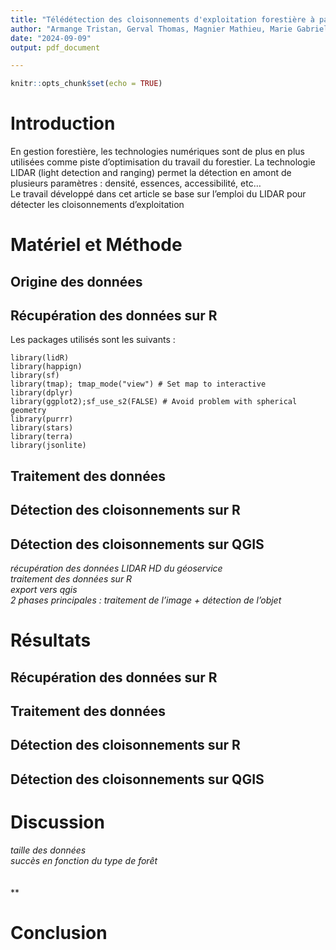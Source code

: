 ---
title: "Télédétection des cloisonnements d'exploitation forestière à partir de données LiDaR"
author: "Armange Tristan, Gerval Thomas, Magnier Mathieu, Marie Gabriel"
date: "2024-09-09"
output: pdf_document

---

```{r setup, include=FALSE}
knitr::opts_chunk$set(echo = TRUE)
```

# Introduction

En gestion forestière, les technologies numériques sont de plus en plus utilisées comme piste d'optimisation du travail du forestier. La technologie LIDAR (light detection and ranging) permet la détection en amont de plusieurs paramètres : densité, essences, accessibilité, etc...\
Le travail développé dans cet article se base sur l'emploi du LIDAR pour détecter les cloisonnements d'exploitation

# Matériel et Méthode
## Origine des données

## Récupération des données sur R
Les packages utilisés sont les suivants : 
```
library(lidR)
library(happign)
library(sf)
library(tmap); tmap_mode("view") # Set map to interactive
library(dplyr)
library(ggplot2);sf_use_s2(FALSE) # Avoid problem with spherical geometry
library(purrr)
library(stars)
library(terra)
library(jsonlite)
```

## Traitement des données


## Détection des cloisonnements sur R


## Détection des cloisonnements sur QGIS


*récupération des données LIDAR HD du géoservice*\
*traitement des données sur R*\
*export vers qgis*\
*2 phases principales : traitement de l'image + détection de l'objet*\



# Résultats

## Récupération des données sur R

## Traitement des données


## Détection des cloisonnements sur R


## Détection des cloisonnements sur QGIS


# Discussion

*taille des données*\
*succès en fonction du type de forêt*\
**\
**\
**\


# Conclusion


